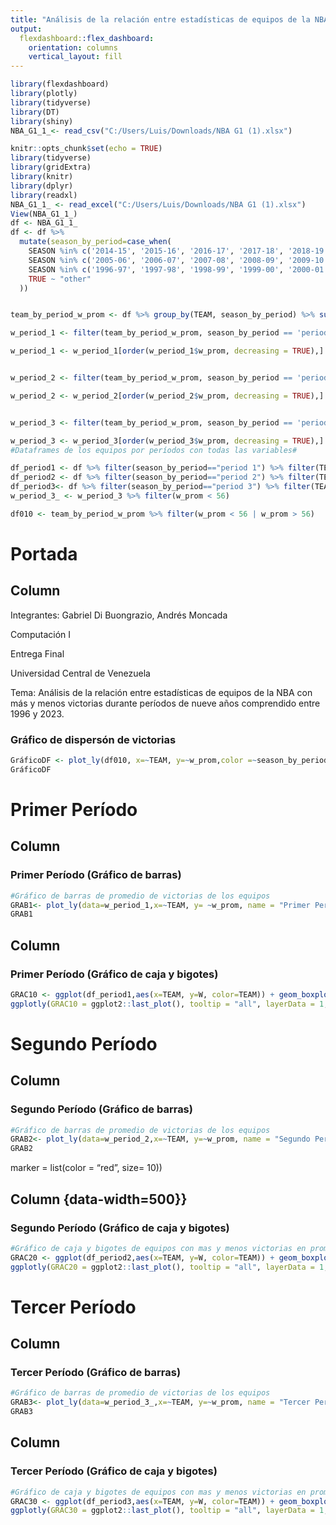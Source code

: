```yaml
---
title: "Análisis de la relación entre estadísticas de equipos de la NBA con más y menos victorias durante períodos de nueve años comprendido entre 1996 y 2023"
output: 
  flexdashboard::flex_dashboard:
    orientation: columns
    vertical_layout: fill 
---
```

```r
library(flexdashboard)
library(plotly)
library(tidyverse)
library(DT)
library(shiny)
NBA_G1_1_<- read_csv("C:/Users/Luis/Downloads/NBA G1 (1).xlsx")
```

```r
knitr::opts_chunk$set(echo = TRUE)
library(tidyverse)
library(gridExtra)
library(knitr)
library(dplyr)
library(readxl)
NBA_G1_1_ <- read_excel("C:/Users/Luis/Downloads/NBA G1 (1).xlsx")
View(NBA_G1_1_)
df <- NBA_G1_1_
df <- df %>%
  mutate(season_by_period=case_when(
    SEASON %in% c('2014-15', '2015-16', '2016-17', '2017-18', '2018-19', '2019-20', '2020-21', '2021-22', '2022-23') ~ "period 3",
    SEASON %in% c('2005-06', '2006-07', '2007-08', '2008-09', '2009-10', '2010-11', '2011-12', '2012-13', '2013-14') ~ "period 2",
    SEASON %in% c('1996-97', '1997-98', '1998-99', '1999-00', '2000-01', '2001-02', '2002-03', '2003-04', '2004-05') ~ "period 1",
    TRUE ~ "other"
  ))


team_by_period_w_prom <- df %>% group_by(TEAM, season_by_period) %>% summarise(w_prom = mean(W))

w_period_1 <- filter(team_by_period_w_prom, season_by_period == 'period 1')

w_period_1 <- w_period_1[order(w_period_1$w_prom, decreasing = TRUE),]


w_period_2 <- filter(team_by_period_w_prom, season_by_period == 'period 2')

w_period_2 <- w_period_2[order(w_period_2$w_prom, decreasing = TRUE),]


w_period_3 <- filter(team_by_period_w_prom, season_by_period == 'period 3')

w_period_3 <- w_period_3[order(w_period_3$w_prom, decreasing = TRUE),]
#Dataframes de los equipos por períodos con todas las variables#

df_period1 <- df %>% filter(season_by_period=="period 1") %>% filter(TEAM=="Los Angeles Lakers"|TEAM=="Golden State Warriors")
df_period2 <- df %>% filter(season_by_period=="period 2") %>% filter(TEAM=="San Antonio Spurs"|TEAM=="Minnesota Timberwolves")
df_period3<- df %>% filter(season_by_period=="period 3") %>% filter(TEAM=="Golden State Warriors"|TEAM=="Orlando Magic")
w_period_3_ <- w_period_3 %>% filter(w_prom < 56)

df010 <- team_by_period_w_prom %>% filter(w_prom < 56 | w_prom > 56)
```
Portada
============================================================================
Column {data-heigth=300} 
-----------------------------------------------------------------------
Integrantes: Gabriel Di Buongrazio, Andrés Moncada

Computación I

Entrega Final

Universidad Central de Venezuela

Tema:   Análisis de la relación entre estadísticas de equipos de la NBA con más y menos victorias durante                    períodos de nueve años comprendido entre 1996 y 2023.

 
### Gráfico de dispersón de victorias
```r
GráficoDF <- plot_ly(df010, x=~TEAM, y=~w_prom,color =~season_by_period, marker = list(size =10), type = "scatter", mode= "lines+markers") %>% layout(title = "Victorias desde 1994 hasta 2023", xaxis = list(title="Equipos"), yaxis = list(title = "Victorias en promedio"))
GráficoDF
```

Primer Período
============================================================================
Column {data-width=500}
-----------------------------------------------------------------------

### Primer Período (Gráfico de barras)

```r
#Gráfico de barras de promedio de victorias de los equipos
GRAB1<- plot_ly(data=w_period_1,x=~TEAM, y= ~w_prom, name = "Primer Período", marker = list(color = "magenta", size= 10)) %>% layout(title = "Media de victorias", xaxis = list(title="Equipos"), yaxis = list(title = "Victorias")) 
GRAB1
```

Column {data-width=500}
-----------------------------------------------------------------------

### Primer Período (Gráfico de caja y bigotes)

```r
GRAC10 <- ggplot(df_period1,aes(x=TEAM, y=W, color=TEAM)) + geom_boxplot(size=3.0) + theme_classic() 
ggplotly(GRAC10 = ggplot2::last_plot(), tooltip = "all", layerData = 1, OriginalData= TRUE, heigth=NULL, width = NULL)

```

Segundo Período
============================================================================
Column {data-width=500} 
-----------------------------------------------------------------------

### Segundo Período (Gráfico de barras)

```r
#Gráfico de barras de promedio de victorias de los equipos
GRAB2<- plot_ly(data=w_period_2,x=~TEAM, y=~w_prom, name = "Segundo Período", marker = list(color = "lightgreen", size= 10)) %>% layout(title = "Media de victorias", xaxis = list(title="Equipos"), yaxis = list(title = "Victorias"))
GRAB2
```
 marker = list(color = "red", size= 10))

Column {data-width=500}}
-----------------------------------------------------------------------

### Segundo Período (Gráfico de caja y bigotes)

```r
#Gráfico de caja y bigotes de equipos con mas y menos victorias en promedio
GRAC20 <- ggplot(df_period2,aes(x=TEAM, y=W, color=TEAM)) + geom_boxplot(size=3.0) + theme_classic() 
ggplotly(GRAC20 = ggplot2::last_plot(), tooltip = "all", layerData = 1, OriginalData= TRUE, heigth=NULL, width = NULL)
```

Tercer Período
============================================================================
Column {data-width=500}
-----------------------------------------------------------------------

### Tercer Período (Gráfico de barras)

```r
#Gráfico de barras de promedio de victorias de los equipos
GRAB3<- plot_ly(data=w_period_3_,x=~TEAM, y=~w_prom, name = "Tercer Período", marker = list(color = "skyblue", size= 10)) %>% layout(title = "Media de victorias", xaxis = list(title="Equipos "), yaxis = list(title = "Victorias"))
GRAB3
```

Column {data-width=500}
-----------------------------------------------------------------------

### Tercer Período (Gráfico de caja y bigotes)

```r
#Gráfico de caja y bigotes de equipos con mas y menos victorias en promedio
GRAC30 <- ggplot(df_period3,aes(x=TEAM, y=W, color=TEAM)) + geom_boxplot(size=3.0) + theme_classic() 
ggplotly(GRAC30 = ggplot2::last_plot(), tooltip = "all", layerData = 1, OriginalData= TRUE, heigth=NULL, width = NULL)
```
